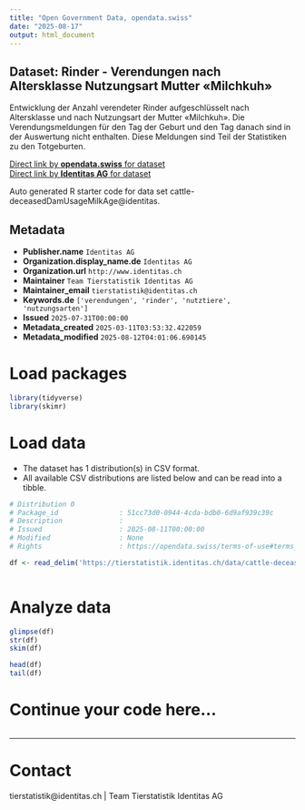 ```yaml
---
title: "Open Government Data, opendata.swiss"
date: "2025-08-17"
output: html_document
---
```


## Dataset: Rinder - Verendungen nach Altersklasse Nutzungsart Mutter «Milchkuh»

Entwicklung der Anzahl verendeter Rinder aufgeschlüsselt nach Altersklasse und nach Nutzungsart der Mutter «Milchkuh». Die Verendungsmeldungen für den Tag der Geburt und den Tag danach sind in der Auswertung nicht enthalten. Diese Meldungen sind Teil der Statistiken zu den Totgeburten.

[Direct link by **opendata.swiss** for dataset](https://opendata.swiss/de/dataset/rinder-verendungen-nach-altersklasse-nutzungsart-mutter-milchkuh)<br>
[Direct link by **Identitas AG** for dataset](https://tierstatistik.identitas.ch/)

Auto generated R starter code for data set cattle-deceasedDamUsageMilkAge@identitas.

## Metadata

- **Publisher.name** `Identitas AG`
- **Organization.display_name.de** `Identitas AG`
- **Organization.url** `http://www.identitas.ch`
- **Maintainer** `Team Tierstatistik Identitas AG`
- **Maintainer_email** `tierstatistik@identitas.ch`
- **Keywords.de** `['verendungen', 'rinder', 'nutztiere', 'nutzungsarten']`
- **Issued** `2025-07-31T00:00:00`
- **Metadata_created** `2025-03-11T03:53:32.422059`
- **Metadata_modified** `2025-08-12T04:01:06.690145`


# Load packages

```r

library(tidyverse)
library(skimr)

```

# Load data

-   The dataset has 1 distribution(s) in CSV format.
-   All available CSV distributions are listed below and can be read into a tibble.

```r

# Distribution 0
# Package_id               : 51cc73d0-0944-4cda-bdb0-6d9af939c39c
# Description              : 
# Issued                   : 2025-08-11T00:00:00
# Modified                 : None
# Rights                   : https://opendata.swiss/terms-of-use#terms_by

df <- read_delim('https://tierstatistik.identitas.ch/data/cattle-deceasedDamUsageMilkAge.csv')



```

# Analyze data

```r

glimpse(df)
str(df)
skim(df)

head(df)
tail(df)

```

# Continue your code here...

```r

```

------------------------------------------------------------------------

# Contact

tierstatistik@identitas.ch | Team Tierstatistik Identitas AG
